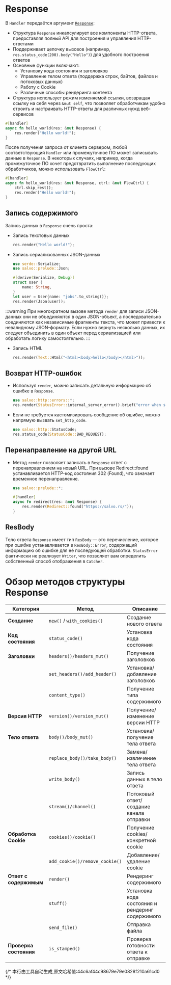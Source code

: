 # Response

В `Handler` передаётся аргумент [`Response`](https://docs.rs/salvo_core/latest/salvo_core/http/response/struct.Response.html):
* Структура `Response` инкапсулирует все компоненты HTTP-ответа, предоставляя полный API для построения и управления HTTP-ответами
* Поддерживает цепочку вызовов (например, `res.status_code(200).body("Hello")`) для удобного построения ответов
* Основные функции включают:
    * Установку кода состояния и заголовков
    * Управление телом ответа (поддержка строк, байтов, файлов и потоковых данных)
    * Работу с Cookie
    * Различные способы рендеринга контента
* Структура использует режим изменяемой ссылки, возвращая ссылку на себя через `&mut self`, что позволяет обработчикам удобно строить и настраивать HTTP-ответы для различных нужд веб-сервисов

```rust
#[handler]
async fn hello_world(res: &mut Response) {
    res.render("Hello world!");
}
```

После получения запроса от клиента сервером, любой соответствующий `Handler` или промежуточное ПО может записывать данные в `Response`. В некоторых случаях, например, когда промежуточное ПО хочет предотвратить выполнение последующих обработчиков, можно использовать `FlowCtrl`:

```rust
#[handler]
async fn hello_world(res: &mut Response, ctrl: &mut FlowCtrl) {
    ctrl.skip_rest();
    res.render("Hello world!");
}
```

## Запись содержимого

Запись данных в `Response` очень проста:

- Запись текстовых данных

    ```rust
    res.render("Hello world!");
    ```

- Запись сериализованных JSON-данных

    ```rust
    use serde::Serialize;
    use salvo::prelude::Json;

    #[derive(Serialize, Debug)]
    struct User {
        name: String,
    }
    let user = User{name: "jobs".to_string()};
    res.render(Json(user));
    ```

:::warning
При многократном вызове метода `render` для записи JSON-данных они не объединяются в один JSON-объект, а последовательно соединяются как независимые фрагменты текста, что может привести к невалидному JSON-формату. Если нужно вернуть несколько данных, их следует объединить в один объект перед сериализацией или обработать логику самостоятельно.
:::

- Запись HTML
    
    ```rust
    res.render(Text::Html("<html><body>hello</body></html>"));
    ```

## Возврат HTTP-ошибок

- Используя `render`, можно записать детальную информацию об ошибке в `Response`.

    ```rust
    use salvo::http::errors::*;
    res.render(StatusError::internal_server_error().brief("error when serialize object to json"))
    ```

- Если не требуется кастомизировать сообщение об ошибке, можно напрямую вызвать `set_http_code`.

    ```rust
    use salvo::http::StatusCode;
    res.status_code(StatusCode::BAD_REQUEST);
    ```

## Перенаправление на другой URL
- Метод `render` позволяет записать в `Response` ответ с перенаправлением на новый URL. При вызове Redirect::found устанавливается HTTP-код состояния 302 (Found), что означает временное перенаправление.
    ```rust
    use salvo::prelude::*;

    #[handler]
    async fn redirect(res: &mut Response) {
        res.render(Redirect::found("https://salvo.rs/"));
    }
    ```

## ResBody

Тело ответа `Response` имеет тип `ResBody` — это перечисление, которое при ошибке устанавливается в `ResBody::Error`, содержащий информацию об ошибке для её последующей обработки. `StatusError` фактически не реализует `Writer`, что позволяет вам определить собственный способ отображения в `Catcher`.

# Обзор методов структуры Response

| Категория | Метод | Описание |
|------|------|------|
| **Создание** | `new()` / `with_cookies()` | Создание нового ответа |
| **Код состояния** | `status_code()` | Установка кода состояния |
| **Заголовки** | `headers()/headers_mut()` | Получение заголовков |
| | `set_headers()/add_header()` | Установка/добавление заголовков |
| | `content_type()` | Получение типа содержимого |
| **Версия HTTP** | `version()/version_mut()` | Получение/изменение версии HTTP |
| **Тело ответа** | `body()/body_mut()` | Установка/получение тела ответа |
| | `replace_body()/take_body()` | Замена/извлечение тела ответа |
| | `write_body()` | Запись данных в тело ответа |
| | `stream()/channel()` | Потоковый ответ/создание канала отправки |
| **Обработка Cookie** | `cookies()/cookie()` | Получение cookies/конкретной cookie |
| | `add_cookie()/remove_cookie()` | Добавление/удаление cookie |
| **Ответ с содержимым** | `render()` | Рендеринг содержимого |
| | `stuff()` | Установка кода состояния и рендеринг содержимого |
| | `send_file()` | Отправка файла |
| **Проверка состояния** | `is_stamped()` | Проверка готовности ответа к отправке |
{/* 本行由工具自动生成,原文哈希值:44c6af44c98679e79e0828f210a61cd0 */}